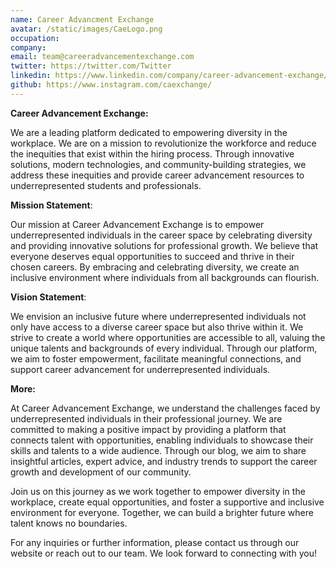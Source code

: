 ```yaml
---
name: Career Advancment Exchange
avatar: /static/images/CaeLogo.png
occupation: 
company: 
email: team@careeradvancementexchange.com
twitter: https://twitter.com/Twitter
linkedin: https://www.linkedin.com/company/career-advancement-exchange/
github: https://www.instagram.com/caexchange/
---
```


**Career Advancement Exchange:** 

We are a leading platform dedicated to empowering diversity in the workplace. We are on a mission to revolutionize the workforce and reduce the inequities that exist within the hiring process. Through innovative solutions, modern technologies, and community-building strategies, we address these inequities and provide career advancement resources to underrepresented students and professionals.

**Mission Statement**:

Our mission at Career Advancement Exchange is to empower underrepresented individuals in the career space by celebrating diversity and providing innovative solutions for professional growth. We believe that everyone deserves equal opportunities to succeed and thrive in their chosen careers. By embracing and celebrating diversity, we create an inclusive environment where individuals from all backgrounds can flourish.

**Vision Statement**:

We envision an inclusive future where underrepresented individuals not only have access to a diverse career space but also thrive within it. We strive to create a world where opportunities are accessible to all, valuing the unique talents and backgrounds of every individual. Through our platform, we aim to foster empowerment, facilitate meaningful connections, and support career advancement for underrepresented individuals.

**More:**


At Career Advancement Exchange, we understand the challenges faced by underrepresented individuals in their professional journey. We are committed to making a positive impact by providing a platform that connects talent with opportunities, enabling individuals to showcase their skills and talents to a wide audience. Through our blog, we aim to share insightful articles, expert advice, and industry trends to support the career growth and development of our community.

Join us on this journey as we work together to empower diversity in the workplace, create equal opportunities, and foster a supportive and inclusive environment for everyone. Together, we can build a brighter future where talent knows no boundaries.

For any inquiries or further information, please contact us through our website or reach out to our team. We look forward to connecting with you!




